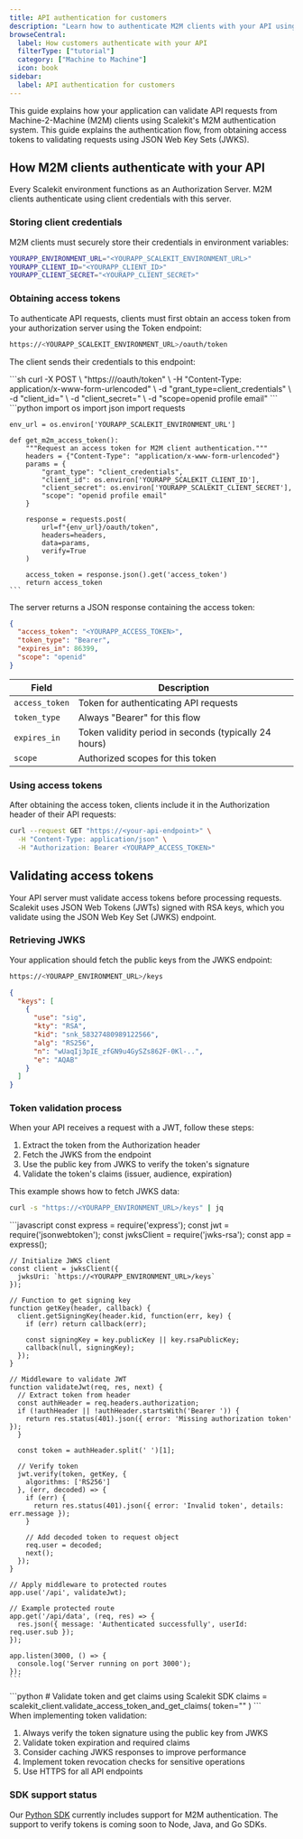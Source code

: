 ```yaml
---
title: API authentication for customers
description: "Learn how to authenticate M2M clients with your API using Scalekit, from obtaining access tokens to validating requests with JWKS."
browseCentral:
  label: How customers authenticate with your API
  filterType: ["tutorial"]
  category: ["Machine to Machine"]
  icon: book
sidebar:
  label: API authentication for customers
---
```



This guide explains how your application can validate API requests from Machine-2-Machine (M2M) clients using Scalekit's M2M authentication system. This guide explains the authentication flow, from obtaining access tokens to validating requests using JSON Web Key Sets (JWKS).

## How M2M clients authenticate with your API

Every Scalekit environment functions as an Authorization Server. M2M clients authenticate using client credentials with this server.

### Storing client credentials

M2M clients must securely store their credentials in environment variables:

```sh title="Environment variables"
YOURAPP_ENVIRONMENT_URL="<YOURAPP_SCALEKIT_ENVIRONMENT_URL>"
YOURAPP_CLIENT_ID="<YOURAPP_CLIENT_ID>"
YOURAPP_CLIENT_SECRET="<YOURAPP_CLIENT_SECRET>"
```

### Obtaining access tokens

To authenticate API requests, clients must first obtain an access token from your authorization server using the Token endpoint:

```sh title="Token endpoint"
https://<YOURAPP_SCALEKIT_ENVIRONMENT_URL>/oauth/token
```

The client sends their credentials to this endpoint:

<Tabs>
  <TabItem value="curl" label="cURL">
    ```sh
    curl -X POST \
      "https://<YOURAPP_SCALEKIT_ENVIRONMENT_URL>/oauth/token" \
      -H "Content-Type: application/x-www-form-urlencoded" \
      -d "grant_type=client_credentials" \
      -d "client_id=<YOURAPP_CLIENT_ID>" \
      -d "client_secret=<YOURAPP_CLIENT_SECRET>" \
      -d "scope=openid profile email"
    ```
  </TabItem>
  <TabItem value="python" label="Python">
    ```python
    import os
    import json
    import requests

    env_url = os.environ['YOURAPP_SCALEKIT_ENVIRONMENT_URL']

    def get_m2m_access_token():
        """Request an access token for M2M client authentication."""
        headers = {"Content-Type": "application/x-www-form-urlencoded"}
        params = {
            "grant_type": "client_credentials",
            "client_id": os.environ['YOURAPP_SCALEKIT_CLIENT_ID'],
            "client_secret": os.environ['YOURAPP_SCALEKIT_CLIENT_SECRET'],
            "scope": "openid profile email"
        }

        response = requests.post(
            url=f"{env_url}/oauth/token",
            headers=headers,
            data=params,
            verify=True
        )

        access_token = response.json().get('access_token')
        return access_token
    ```
  </TabItem>
</Tabs>

The server returns a JSON response containing the access token:

```json title="Token response"
{
  "access_token": "<YOURAPP_ACCESS_TOKEN>",
  "token_type": "Bearer",
  "expires_in": 86399,
  "scope": "openid"
}
```

| Field | Description |
|-------|-------------|
| `access_token` | Token for authenticating API requests |
| `token_type` | Always "Bearer" for this flow |
| `expires_in` | Token validity period in seconds (typically 24 hours) |
| `scope` | Authorized scopes for this token |

### Using access tokens

After obtaining the access token, clients include it in the Authorization header of their API requests:

```sh title="API request with access token"
curl --request GET "https://<your-api-endpoint>" \
  -H "Content-Type: application/json" \
  -H "Authorization: Bearer <YOURAPP_ACCESS_TOKEN>"
```

## Validating access tokens

Your API server must validate access tokens before processing requests. Scalekit uses JSON Web Tokens (JWTs) signed with RSA keys, which you validate using the JSON Web Key Set (JWKS) endpoint.

### Retrieving JWKS

Your application should fetch the public keys from the JWKS endpoint:

```sh title="JWKS endpoint"
https://<YOURAPP_ENVIRONMENT_URL>/keys
```

```json title="JWKS response"
{
  "keys": [
    {
      "use": "sig",
      "kty": "RSA",
      "kid": "snk_58327480989122566",
      "alg": "RS256",
      "n": "wUaqIj3pIE_zfGN9u4GySZs862F-0Kl-..",
      "e": "AQAB"
    }
  ]
}
```

### Token validation process

When your API receives a request with a JWT, follow these steps:

1. Extract the token from the Authorization header
2. Fetch the JWKS from the endpoint
3. Use the public key from JWKS to verify the token's signature
4. Validate the token's claims (issuer, audience, expiration)

This example shows how to fetch JWKS data:

```sh title="Fetch JWKS with cURL"
curl -s "https://<YOURAPP_ENVIRONMENT_URL>/keys" | jq
```

<Tabs>
  <TabItem value="nodejs" label="jwksClient (Node.js)">
    ```javascript
    const express = require('express');
    const jwt = require('jsonwebtoken');
    const jwksClient = require('jwks-rsa');
    const app = express();

    // Initialize JWKS client
    const client = jwksClient({
      jwksUri: `https://<YOURAPP_ENVIRONMENT_URL>/keys`
    });

    // Function to get signing key
    function getKey(header, callback) {
      client.getSigningKey(header.kid, function(err, key) {
        if (err) return callback(err);

        const signingKey = key.publicKey || key.rsaPublicKey;
        callback(null, signingKey);
      });
    }

    // Middleware to validate JWT
    function validateJwt(req, res, next) {
      // Extract token from header
      const authHeader = req.headers.authorization;
      if (!authHeader || !authHeader.startsWith('Bearer ')) {
        return res.status(401).json({ error: 'Missing authorization token' });
      }

      const token = authHeader.split(' ')[1];

      // Verify token
      jwt.verify(token, getKey, {
        algorithms: ['RS256']
      }, (err, decoded) => {
        if (err) {
          return res.status(401).json({ error: 'Invalid token', details: err.message });
        }

        // Add decoded token to request object
        req.user = decoded;
        next();
      });
    }

    // Apply middleware to protected routes
    app.use('/api', validateJwt);

    // Example protected route
    app.get('/api/data', (req, res) => {
      res.json({ message: 'Authenticated successfully', userId: req.user.sub });
    });

    app.listen(3000, () => {
      console.log('Server running on port 3000');
    });
    ```
  </TabItem>
  <TabItem value="python" label="Python">
    ```python
    # Validate token and get claims using Scalekit SDK
    claims = scalekit_client.validate_access_token_and_get_claims(
      token="<M2M_CLIENT_ACCESS_TOKEN>"
      )
    ```
  </TabItem>
</Tabs>

<Aside type="tip">
When implementing token validation:

1. Always verify the token signature using the public key from JWKS
2. Validate token expiration and required claims
3. Consider caching JWKS responses to improve performance
4. Implement token revocation checks for sensitive operations
5. Use HTTPS for all API endpoints
</Aside>

### SDK support status

Our [Python SDK](https://github.com/scalekit-inc/scalekit-sdk-python) currently includes support for M2M authentication. The support to verify tokens is coming soon to Node, Java, and Go SDKs.
